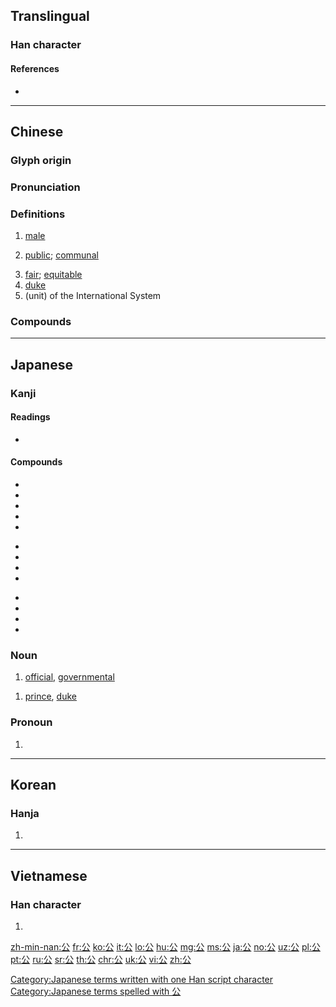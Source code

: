 ==Translingual==
{{stroke order|strokes=4}}
{{stroke order|type=animate}}

===Han character===
{{Han char|rn=12|rad=八|as=02|sn=4|four=80732|canj=CI|ids=⿱八厶}}

====References====
* {{Han ref|kx=0126.280|dkj=01452|dj=0277.010|hdz=10242.010|uh=516C|ud=20844|bh=A4BD|bd=42173}}

----

==Chinese==
{{zh-forms}}

===Glyph origin===
{{Han etyl}}

===Pronunciation===
{{zh-pron
|m=gōng
|c=gung1
|h=pfs=kûng
|mn=kang/kong
|mn_note=kang - vernacular, kong - literary
|md=gŭng-huòng
|w=1kon
|mc=y
|oc=y
|ma=
|cat=a,n
}}

===Definitions===
{{zh-hanzi}}

# {{lb|zh|of animals}} [[male]]
#: {{zh-ant|母}}
# [[public]]; [[communal]]
#: {{zh-ant|私}}
# [[fair]]; [[equitable]]
# [[duke]]
# (unit) of the International System
#: {{zh-x|公里|kilometer}}
#: {{zh-x|公尺|meter}}

===Compounds===
{{zh-der|公筷|公安|三公|三界公|上公|不公|主人公|主公|乃公|亡是公|仙公|仙公廟|令公|任公|伯公|倉公|做公的|充公|兩公婆|八公|八公山|公丈|公中|公主|公了|公事|公事人|公事包|公事房|公事錢|公事飯|公人|公份兒|公休|公伯|公估局|公使|公使團|公使館|公例|公便|公保|公信力|公俸|公倍數|公假|公債|公債券|公僕|公價|公允|公元|公克|公兩|公公|公共|公冶|公冶長|公出|公函|公分|公分子|公分母|公切線|公切面|公判|公利|公制|公則|公割線|公劉|公務|公務員|公勺|公升|公卿|公古哩|公司|公司債|公司法|公合|公同|公名|公吏|公呈|公告|公善|公器|公噸|公因式|公因數|公國|公園|公地|公垂線|公堂|公報|公墓|公士|公央婆|公姑|公姥|公娼|公婆|公子|公子家|公子糾|公孫丑|公孫弘|公孫樹|公孫龍|公學|公安局|公安體|公定|公室|公宮|公害|公害病|公家|公家人|公寓|公審|公寸|公尺|公差|公布|公帑|公平|公平會|公平法|公幹|公府|公座|公庫|公庭|公廁|公廨|公式|公式化|公引|公弦|公役|公德|公德心|公忙|公忠|公忽|公意|公憑|公憤|公戶|公所|公推|公撮|公擔|公據|公攤|公啟|公敵|公文|公斗|公斤|公斷|公斷人|公方|公族|公昆弟|公明|公普|公曆|公會|公有|公有制|公有林|公服|公朝|公根|公案|公權|公權力|公款|公正|公毉|公母倆|公比|公毫|公民|公民權|公決|公法|公法人|公海|公演|公然|公營|公爵|公爺|公牘|公物|公理|公瑾|公生明|公產|公用|公田|公畜|公畝|公益|公益捐|公益金|公相|公眾|公石|公示|公社|公祖|公祭|公視|公私|公秉|公稱|公積金|公空|公立|公約|公約數|公絲|公罪|公署|公羊|公羊傳|公羊經|公羊高|公義|公義務|公老兒|公職|公聽會|公舉|公船|公莫舞|公衡|公西華|公西赤|公訴|公訴人|公訴權|公評|公認|公請|公論|公諱|公諸|公證|公證人|公議|公議會|公財|公費|公費生|公賣|公賣局|公超市|公路|公路局|公路節|公車|公車票|公車站|公車處|公輔|公輸|公輸子|公輸般|公轉|公送|公道|公道伯|公道話|公郎|公里|公錢|公鐓|公門|公開|公開信|公開賽|公關|公章|公頃|公餘|公館|出公差|分公司|包公|包公案|區公所|卿公|叔公|司公|呂公枕|周公|周公瑾|喬家公|四公子|國公|土地公|壬公|壺公|外公|夢周公|大公|大公國|大公報|大公館|大爺公|大碗公|大道公|天公|天公生|天公祖|太公|太公望|太史公|奉公|女公|女公子|奶公|姑公|姜太公|姨公|嬭公|孟公|安公子|宋襄公|家主公|家公|寇萊公|寓公|尊公|小公|小相公|嶽公|巨公|市公所|師公|庾公塵|廟公|龐公|龐德公|張公藝|彭公案|從公|恩主公|恩公|愚公|愚公谷|打背公|抽公籤|拗相公|摸魚公|文公尺|文抄公|施公案|明公|晁公武|晉文公|晉獻公|木公|李公佐|東王公|柳公權|梁任公|梢公|歸公|毛公|毛公鼎|沛公|湄公河|滕文公|潘公展|濟公傳|為公|爐公|狙公|王公|田公|申公|白公堤|相公|碗公|社公|秉公|秦孝公|秦獻公|秦穆公|秦襄公|端公|篣婦公|總公司|羊公鶴|美髯公|老公|老公公|老公祖|膚公|至公|舅公|舊公煙|船公司|艄公|范公堤|萊公竹|葉公超|蒲公英|蘇公隄|衍聖公|衛靈公|要公|親家公|討公道|說公案|謝公屐|豬公|賈公彥|赤鯶公|趙公明|軍公教|辦公|辦公室|辦公廳|辦公桌|辦公處|達公鞋|郡公|郭令公|郭公|鄉公所|鄭莊公|酒太公|醉雷公|金公|鉅公|鎮公所|鐵公雞|長公主|長耳公|門公|關公|阿公|院公|陶朱公|雷公|雷公嘴|雷公藤|香公|馬公市|魯隱公|黃公望|黃石公|黑頭公|齊桓公|齋公}}

----

==Japanese==

===Kanji===
{{ja-kanji|grade=2|rs=八02}}

====Readings====
* {{ja-readings
|goon=[[く]] (ku)
|kanon=[[こう]] (kō) < [[こう]] (kou)
|kun=[[おおやけ]] (ōyake) < [[おほやけ]] (ohoyake), [[きみ]] (kimi)}}

====Compounds====
{{top3}}
* {{l|ja|公安|tr=こうあん, kōan}}
* {{l|ja|公演|tr=こうえん, kōen}}
* {{l|ja|公園|tr=こうえん, kōen}}
* {{l|ja|公開|tr=こうかい, kōkai}}
* {{l|ja|公共|tr=こうきょう, kōkyō}}
{{mid3}}
* {{l|ja|公私|tr=こうし, kōshi}}
* {{l|ja|公爵|tr=こうしゃく, kōshaku}}
* {{l|ja|公衆|tr=こうしゅう, kōshū}}
* {{l|ja|公認|tr=こうにん, kōnin}}
{{mid3}}
* {{l|ja|公判|tr=こうはん, kōhan}}
* {{l|ja|公募|tr=こうぼ, kōbo}}
* {{l|ja|公報|tr=こうほう, kōhō}}
* {{l|ja|公式|tr=こうしき, kōshiki}}
{{bottom}}

===Noun===
{{ja-noun|おおやけ|hhira=おほやけ}}

# [[official]], [[governmental]]

{{ja-noun|こう}}

# [[prince]], [[duke]]

===Pronoun===
{{ja-pos|pronoun|きみ}}

# {{alternative form of|君|lang=ja}}

[[Category:Japanese terms written with one Han script character]]
[[Category:Japanese terms spelled with 公]]

----

==Korean==

===Hanja===
{{ko-hanja|hangeul=공|eumhun=공변될|mr=kong}}

# {{defn|lang=ko|sort=八02}}

----

==Vietnamese==

===Han character===
{{vi-hantu|[[công]]|rs=八02}}

# {{defn|lang=vi|sort=八02}}

[[zh-min-nan:公]]
[[fr:公]]
[[ko:公]]
[[it:公]]
[[lo:公]]
[[hu:公]]
[[mg:公]]
[[ms:公]]
[[ja:公]]
[[no:公]]
[[uz:公]]
[[pl:公]]
[[pt:公]]
[[ru:公]]
[[sr:公]]
[[th:公]]
[[chr:公]]
[[uk:公]]
[[vi:公]]
[[zh:公]]